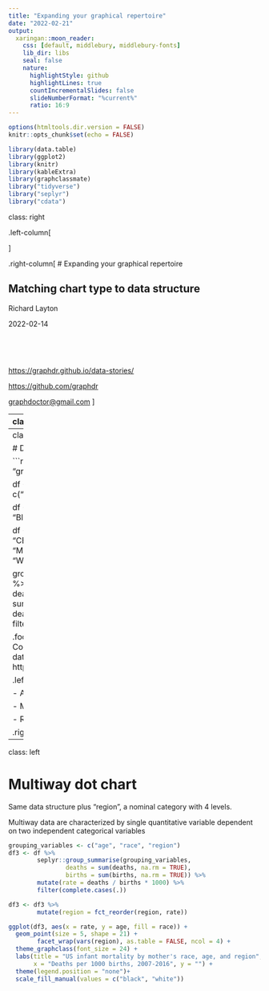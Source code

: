 ```yaml
---
title: "Expanding your graphical repertoire"
date: "2022-02-21"
output:
  xaringan::moon_reader:
    css: [default, middlebury, middlebury-fonts]
    lib_dir: libs
    seal: false
    nature:
      highlightStyle: github
      highlightLines: true
      countIncrementalSlides: false
      slideNumberFormat: "%current%"
      ratio: 16:9
---
```


```r
options(htmltools.dir.version = FALSE)
knitr::opts_chunk$set(echo = FALSE)

library(data.table)
library(ggplot2)
library(knitr)
library(kableExtra)
library(graphclassmate)
library("tidyverse")
library("seplyr")
library("cdata")
```

class: right

.left-column[
<!-- <img src="img/pie-preview.png" alt="pie chart" style="height:200px;"> -->

<!-- <img src="img/dot-chart-preview.png" alt="pie chart" style="width:200px;"> -->

<!-- <img src="img/stacked-bar-03.png" alt="pie chart" style="width:200px;"> -->

<!-- <img src="img/scatterplot-preview.png" alt="pie chart" style="width:200px;"> -->
]

.right-column[
# Expanding your graphical repertoire

## Matching chart type to data structure

Richard Layton   

2022-02-14

<br>

<br>

<https://graphdr.github.io/data-stories/>

<https://github.com/graphdr>

<a href="mailto:graphdoctor@gmail.com">graphdoctor@gmail.com</a>
]












---
class: left

# Our goal is to match chart type to data structure

While incomplete, this list covers chart designs for a variety of commonly-encountered data structures. 

.pull-left[
**dot chart** 

**multiway dot chart** 
 
**scatterplot**  

**line graph**  

**facet or small multiple chart**

**cycle chart**  

**contour scatterplot**
]

.pull-right[
**strip chart**

**box and whisker chart** 

**q-q chart** 

**scatterplot matrix** 

**conditioning chart** 

**Sankey diagram**  

**diverging stacked-bar chart**
]






---
class: left

# Dot chart

```r
data(infant_mortality, package = "graphclassmate")

df <- infant_mortality %>% 
  filter(!age %in% c("15","45-49"))

df <- df %>% 
  mutate(race = if_else(race == "Black", 
                        true   = "Black", 
                        false  = "non-Black"))

df <- df %>%  
        mutate(region = recode(region, 
                "CENS-R1" = "Northeast", 
                "CENS-R2" = "Midwest",
                "CENS-R3" = "South",
                "CENS-R4" = "West"))

grouping_variables <- c("age", "race")
df2 <- df %>% 
  seplyr::group_summarise(grouping_variables, 
                          deaths = sum(deaths, na.rm = TRUE), 
                          births = sum(births, na.rm = TRUE)) %>% 
  mutate(rate = deaths / births * 1000) %>% 
  filter(complete.cases(.))
```

.footnote[Data source: US Centers for Disease Control and Prevention (CDC) WONDER online database, https://wonder.cdc.gov/controller/datarequest/D69]

.left-column[
Data structure

- Age group: an ordinal category, 6 levels

- Mortality: a quantitative variable

- Race: a nominal category, 2 levels
]

.right-column[
```r
ggplot(df2, aes(x = rate, y = age, fill = race)) +
  geom_point(size = 5, shape = 21) + 
  theme_graphclass(font_size = 24) +
  labs(title = "US infant mortality by mother's race and age", 
       x = "Deaths per 1000 births, 2007-2016", y = "") +
  theme(legend.position = "none") +
  scale_fill_manual(values = c("black", "white")) +
  scale_x_continuous(limits = c(1, 15), breaks = seq(0, 100, 1)) +
  annotate("text",
           x = c(11.5, 4.5),
           y = 4.5,
           label = c("Black", "Non-Black"),
           size = 7,
           hjust = 1, 
           vjust = 0.3
  )
```
]



   
   


---
class: left

# Multiway dot chart

Same data structure plus "region", a nominal category with 4 levels. 

Multiway data are characterized by single quantitative variable dependent on two independent categorical variables





```r
grouping_variables <- c("age", "race", "region")
df3 <- df %>% 
        seplyr::group_summarise(grouping_variables, 
                deaths = sum(deaths, na.rm = TRUE), 
                births = sum(births, na.rm = TRUE)) %>% 
        mutate(rate = deaths / births * 1000) %>% 
        filter(complete.cases(.))

df3 <- df3 %>%    
        mutate(region = fct_reorder(region, rate))
```



```r
ggplot(df3, aes(x = rate, y = age, fill = race)) +
  geom_point(size = 5, shape = 21) + 
        facet_wrap(vars(region), as.table = FALSE, ncol = 4) + 
  theme_graphclass(font_size = 24) +
  labs(title = "US infant mortality by mother's race, age, and region", 
       x = "Deaths per 1000 births, 2007-2016", y = "") +
  theme(legend.position = "none")+
  scale_fill_manual(values = c("black", "white"))
```

